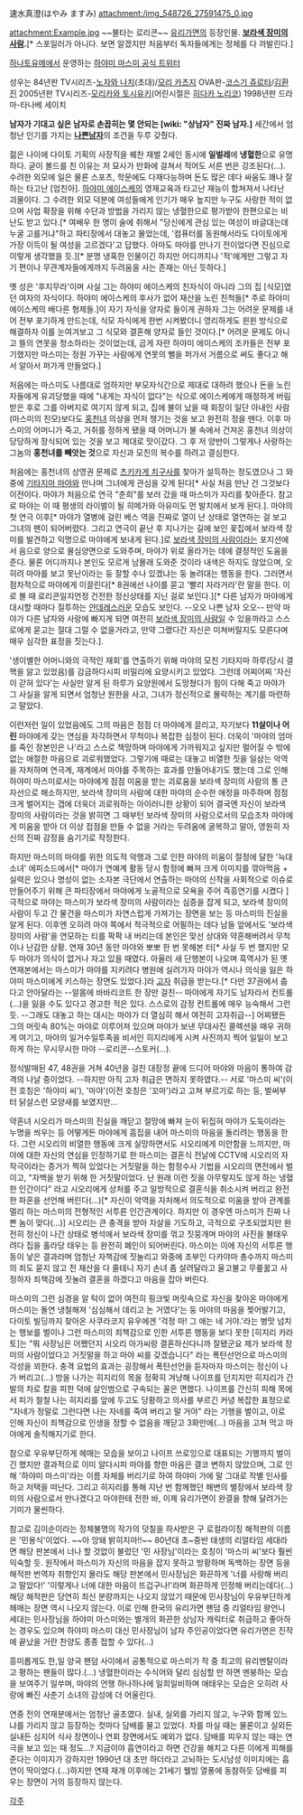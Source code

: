 速水真澄(はやみ ますみ)
attachment:/img_548726_27591475_0.jpg

attachment:Example.jpg
~~불타는 로리콘~~
[[유리가면]]의 등장인물. '''[[보라색 장미의 사람]].'''[* 스포일러가 아니다. 보면 알겠지만 처음부터 독자들에게는 정체를 다 까발린다.]

[[하나토유메]]에서 운영하는 [http://twitter.com/#!/masumi_hayami/ 하야미 마스미 공식 트위터]

성우는 84년판 TV시리즈-[[노자와 나치]](초대)/[[모리 카츠지]] 
OVA판-[[코스기 쥬로타]]/[[김환진]] 2005년판 TV시리즈-[[모리카와 토시유키]](어린시절은 [[히다카 노리코]])
1998년판 드라마-타나베 세이치

'''남자가 기대고 싶은 남자로 손꼽히는 몇 안되는 [wiki: "상남자" 진짜 남자.]''' 세간에서 엄청난 인기를 가지는 '''[[나쁜남자]]'''의 조건을 두루 갖췄다.

젊은 나이에 다이토 기획의 사장직을 꿰찬 재벌 2세인 동시에 '''일벌레'''에 '''냉혈한'''으로 유명하다. 굳이 볼드를 친 이유는 저 묘사가 만화에 걸쳐서 적어도 서른 번은 강조된다(…). 수려한 외모에 일은 물론 스포츠, 학문에도 다재다능하며 돈도 많은 데다 싸움도 꽤나 잘 하는 타고난 [엄친아]. [[하야미 에이스케]]의 영재교육과 타고난 재능이 합쳐져서 나타난 괴물이다. 그 수려한 외모 덕분에 여성들에게 인기가 매우 높지만 누구도 사랑한 적이 없으며 사업 확장을 위해 수단과 방법을 가리지 않는 냉혈한으로 평가받아 한편으로는 비난도 받고 있다.[* 여배우 한 명이 술에 취해서 "당신에게 관심 있는 여성이 바글대는데 누굴 고를거냐"하고 파티장에서 대놓고 물었는데, '컴퓨터를 동원해서라도 다이토에게 가장 이득이 될 여성을 고르겠다'고 답했다. 아마도 마야를 만나기 전이었다면 진심으로 이렇게 생각했을 듯.][* 분명 냉혹한 인물이긴 하지만 어디까지나 '적'에게만 그렇고 자기 편이나 무관계자들에게까지 두려움을 사는 존재는 아닌 듯하다.]

옛 성은 '후지무라'이며 사실 그는 하야미 에이스케의 친자식이 아니라 그의 집 [식모]였던 여자의 자식이다. 하야미 에이스케의 후사가 없어 재산을 노린 친척들[* 주로 하야미 에이스케의 배다른 형제들.]이 자기 자식을 양자로 들이게 권하자 그는 어려운 문제를 내어 전부 포기하게 만드는데, 식모 자식에게 한번 시켜봤더니 영리하게도 윈윈 방식으로 해결하자 이를 눈여겨보고 그 식모와 결혼해 양자로 들인 것이다.[* 어려운 문제도 아니고 뜰의 연못을 청소하라는 것이었는데, 곱게 자란 하야미 에이스케의 조카들은 전부 포기했지만 마스미는 정원 가꾸는 사람에게 연못의 뻘을 퍼가서 거름으로 써도 좋다고 해서 알아서 퍼가게 만들었다.]

처음에는 마스미도 나름대로 엄하지만 부모자식간으로 제대로 대하려 했으나 돈을 노린 자들에게 유괴당했을 때에 "내게는 자식이 없다"는 식으로 에이스케에게 매정하게 버림받은 후로 그를 아버지로 여기지 않게 되고, 집에 불이 났을 때 회장이 일단 아내인 사람(마스미의 친모)보다도 [[홍천녀]] 의상을 먼저 챙기는 것을 보고 완전히 정을 뗀다. 이후 마스미의 어머니가 죽고, 거취를 정하게 됐을 때 어머니가 불 속에서 건져온 홍천녀 의상이 당당하게 장식되어 있는 것을 보고 제대로 맛이갔다. 그 후 저 양반이 그렇게나 사랑하는 그놈의 '''홍천녀를 빼앗는 것'''으로 자신과 모친의 복수를 하려고 결심한다.

처음에는 홍천녀의 상영권 문제로 [[츠키카게 치구사]]를 찾아가 설득하는 정도였으나 그 와중에 [[기타지마 마야]]와 만나며 그녀에게 관심을 갖게 된다[* 사실 처음 만난 건 그것보다 이전이다. 마야가 처음으로 연극 "춘희"를 보러 갔을 때 마스미가 자리를 찾아준다. 참고로 마야는 이 때 평생의 라이벌이 될 히메가와 아유미도 먼 발치에서 보게 된다.]. 마야의 첫 연극 이후[* 마야가 열병에 걸린 베스 역을 진짜로 열이 난 상태로 열연하는 걸 보고 그녀의 팬이 되어버렸다. 그리고 연극이 끝난 후 지나가는 길에 보인 꽃집에서 보라색 장미를 발견하고 익명으로 마야에게 보내게 된다.]로 [[보라색 장미의 사람]]이라는 포지션에서 음으로 양으로 물심양면으로 도와주며, 마야가 위로 올라가는 데에 결정적인 도움을 준다. 물론 어디까지나 본인도 모르게 남몰래 도와준 것이라 내색은 하지도 않았으며, 오히려 마야를 보고 못난이라는 둥 잘할 수나 있겠냐는 둥 놀려대는 행동을 한다. 그러면서 점차적으로 마야에게 이끌린다[* 8권에선 나이를 묻고 '빨리 자라거라'란 말을 한다. 이로 볼 때 로리콘일지언정 건전한 정신상태를 지닌 걸로 보인다.][* 다른 남자가 마야에게 대시할 때마다 질투하는 [[얀데레]]스러운 모습도 보인다. --오오 나쁜 남자 오오-- 만약 마야가 다른 남자와 사랑에 빠지게 되면 여전히 [[보라색 장미의 사람]]일 수 있을까라고 스스로에게 묻고는 절대 그럴 수 없을거라고, 만약 그랬다간 자신은 미쳐버릴지도 모른다며 매우 심각한 표정을 짓는다.].

'생이별한 어머니와의 극적인 재회'를 연출하기 위해 마야의 모친 기타지마 하루(당시 결핵을 앓고 있었음)를 감금하다시피 비밀리에 요양시키고 있었다. 그런데 어찌어찌 '자신이 갇혀 있다'는 사실만 알게 된 하루가 요양원에서 도망쳤다가 힘이 다해 죽고 마야가 그 사실을 알게 되면서 엄청난 원한을 사고, 그녀가 정신적으로 몰락하는 계기를 마련하고 말았다.

이런저런 일이 있었음에도 그의 마음은 점점 더 마야에게 끌리고, 자기보다 '''11살이나 어린''' 마야에게 갖는 연심을 자각하면서 무척이나 복잡한 심정이 된다. 더욱이 '마야의 엄마를 죽인 장본인은 나'라고 스스로 책망하며 마야에게 가까워지고 싶지만 멀어질 수 밖에 없는 애절한 마음으로 괴로워했었다. 그렇기에 때로는 대놓고 비열한 짓을 일삼는 악역을 자처하며 연극계, 재계에서 마야를 주목하는 효과를 만들어내기도 했는데 그로 인해 하야미 마스미로서는 마야에게 점점 미움을 받는 괴로움을 보라색 장미의 사람의 통 큰 자선으로 해소하지만, 보라색 장미의 사람에 대한 마야의 순수한 애정을 마주하며 점점 크게 벌어지는 갭에 더욱더 괴로워하는 아이러니한 상황이 되어 결국엔 자신이 보라색 장미의 사람이라는 것을 밝히면 그 때부턴 보라색 장미의 사람으로서의 모습조차 마야에게 미움을 받아 더 이상 접점을 만들 수 없을 거라는 두려움에 굴복하고 말아, 영원히 자신의 진짜 감정을 숨기기로 작정한다.

하지만 마스미의 마야를 위한 의도적 악행과 그로 인한 마야의 미움이 절정에 달한 '늑대소녀' 에피소드에서[* 마야가 연예계 활동 당시 함정에 빠져 크게 이미지를 깎아먹음 + 실력은 있으나 명성이 없는 소자본 극단에서 연출하는 마야의 신작을 사회적으로 이슈로 만들어주기 위해 큰 파티장에서 마야에게 노골적으로 모욕을 주어 즉흥연기를 시켰다 ] 극적으로 마야는 마스미가 보라색 장미의 사람이라는 심증을 잡게 되고, 보라색 장미의 사람이 두고 간 물건을 마스미가 자연스럽게 가져가는 장면을 보는 등 마스미의 진실을 알게 된다. 이후엔 오히려 마야 쪽에서 적극적으로 어필하는 데다 남들 앞에서도 '보라색 장미의 사람'을 연모하는 티를 팍팍 내 버리는데 본인은 맞선 상대와 약혼해버려서 무척이나 난감한 상황. 연재 30년 동안 마야와 뽀뽀 한 번 못해본 터[* 사실 두 번 했지만 모두 마야가 의식이 없거나 자고 있을 때였다. 아울러 새 단행본이 나오며 흑역사가 된 옛 연재본에서는 마스미가 마야를 지키려다 병원에 실려가자 마야가 역시나 의식을 잃은 하야미 마스미에게 키스하는 장면도 있었다.]라 [[고자]] 취급을 받는다.[* 다만 37권에서 춥다고 안아달라는 --알몸에 바바리코트 한 장만 걸친-- 마야에게 자기도 남자라서 컨트롤(...)을 잃을 수도 있다고 경고한 적은 있다. 스스로의 감정 컨트롤에 매우 능숙해서 그런 듯. --그래도 대놓고 하는 대시는 마야가 더 열심히 해서 여전히 고자취급--] 어찌됐든 그의 머릿속 80%는 마야로 이루어져 있으며 마야가 보낸 무대사진 콜렉션을 매우 귀하게 여기고, 마야의 일거수일투족을 비서인 히지리에게 시켜 사진까지 찍어 일일이 보고하게 하는 무시무시한 마야 --로리콘--스토커(…).

정식발매된 47, 48권을 거쳐 40년을 걸친 대장정 끝에 드디어 마야와 마음이 통하여 감격의 나날 중이었다. --하지만 아직 고자 취급은 면하지 못하였다.-- 서로 '마스미 씨'(이전 호칭은 '하야미 씨'), '마야'(이전 호칭은 '꼬마')라고 고쳐 부르기로 하는 둥, 벌써부터 닭살스런 모양새를 보였지만...

약혼녀 시오리가 마스미의 진실을 깨닫고 절망에 빠져 눈이 뒤집혀 마야가 도둑이라는 누명을 씌우는 등 어떻게든 마야에게 흠집을 내어 마스미의 마음을 돌리려는 행동을 한다. 그런 시오리의 비열한 행동에 크게 실망하면서도 시오리에게 미안함을 느끼지만, 마야에 대한 자신의 연심을 인정하기로 한 마스미는 결혼식 전날에 CCTV에 시오리의 자작극이라는 증거가 찍혀 있었다는 거짓말을 하는 함정수사 기법을 시오리의 면전에서 벌이고, "자백을 받기 위해 한 거짓말이었다. 난 원래 이런 짓을 아무렇지도 않게 하는 냉혈한 인간이다" 라고 시오리에게 상처를 주고 일방적으로 결혼식을 취소시켜 버리고 완전한 파혼을 선언해 버린다(...)[* 자신이 악역을 자처해서 의도적으로 미움을 받아 관계를 멀리 하는 마스미의 전형적인 서투른 인간관계이다. 하지만 이 경우엔 마스미가 진짜 나쁜 놈이 맞다(...)] 시오리는 큰 충격을 받아 자살을 기도하고, 극적으로 구조되었지만 완전히 정신이 나간 상태로 병석에서 보라색 장미를 꺾고 짓뭉개며 마야의 사진을 불태우려다 집을 홀라당 태우는 등 완전히 폐인이 되어버린다. 마스미는 이에 자신의 서투른 행동이 낳은 결과라며 엄청난 자책감에 짓눌리고 와중에 조부인 다카야마 총수까지 마스미의 죄도 묻지 않고 전 재산을 다 줄테니 자기 손녀 좀 살려달라고 울고불고 무릎꿇고 사정하자 죄책감에 짓눌려 결혼을 하겠다고 마음을 잡아 버린다.

마스미의 그런 심경을 알 턱이 없어 여전히 핑크빛 머릿속으로 자신을 찾아온 마야에게 마스미는 돌연 냉철해져 '심심해서 데리고 논 거였다'는 둥 마야의 마음을 찢어발기고, 다이토 빌딩까지 찾아온 사쿠라코지 유우에겐 '걱정 마! 그 애는 네 거야.'라는 병맛 넘치는 행보를 벌이나 그런 마스미의 죄책감으로 인한 서투른 행동을 보다 못한 [히지리 카라토]는 "뭐 사장님은 어쨌던지 시오리 아가씨랑 결혼하신다니까 잘됐군요 제가 보라색 장미의 사람이었다고 거짓말을 하고 마야 씨를 갖겠습니다" 라는 폭탄선언으로 마스미의 각성을 꾀한다. 충격 요법의 효과는 굉장해서 폭탄선언을 듣자마자 마스미는 정신이 나가 버리고(...) 방을 나가는 히지리의 목을 정확히 겨냥해 나이프를 던지지만 히지리가 간발의 차로 칼을 피한 덕에 살인범으로 구속되는 꼴은 면했다. 나이프를 간신히 피해 목에서 피가 철철 나는 히지리를 앞에 두고도 당황하고 의사를 부르긴 커녕 복잡한 표정으로 "자네가 정말로 그런다면 나는 자네를 죽여 버리고 말 거야" 라는 기행을 벌이고, 이로 인해 자신이 죄책감으로 인생을 정할 수 없음을 깨닫고 3화만에(...) 마음을 고쳐 먹고 마야에게 솔직해지기로 한다.

참으로 우유부단하게 헤매는 모습을 보이고 나이프 쓰로잉으로 대표되는 기행까지 벌이긴 했지만 결과적으로 이미 알다시피 마야를 향한 마음은 결코 변하지 않았으며, 그로 인해 '하야미 마스미'라는 이름 자체를 버리기로 하여 하야미 가에 말 그대로 작별 인사를 하고 저택을 떠난다. 그리고 히지리를 통해 지난 번 함께했던 해변의 별장에서 보라색 장미의 사람으로서 만나겠다고 마야한테 전한 바, 이제 유리가면이 완결을 향해 달려가는 기미가 물씬하다.

참고로 김이순이라는 정체불명의 작가의 덧칠을 하사받은 구 로컬라이징 해적판의 이름은 '민용식'이었다. ~~아 앙돼 밝히지마!!~~ 80년대 초~중반 태생의 리얼타임 세대라면 해당 판본에서 너나 할 것없이 불렀던 '민 사장님'이라는 호칭이 '마스미 씨'보다 훨씬 익숙할 듯. 원작에서 마스미가 자신의 마음을 잡지 못하고 방황하며 독백하는 장면 등을 해적판 번역자 취향인지 몰라도 해당 판본에서 민사장님은 화끈하게 '너를 사랑해 버리고 말았다!' '이렇게나 너에 대한 마음이 뜨겁구나!'라며 화끈하게 인정해 버리는데다(...) 해당 해적판은 당연히 최신 분량까지는 나오지 않았기 때문에 민사장님이 우유부단하게 헤매는 장면 역시 나오지 않는다. 이로 인해 한국의 유리가면 팬덤 중 리얼타임 왕언니 세대는 민사장님을 하야미 마스미와는 별개의 화끈한 상남자 캐릭터로 취급하고 좋아하는 경우도 있으며 하야미 마스미 대신 민사장님이 남자 주인공이었다면 유리가면은 진작에 끝났을 거란 찬양도 종종 접할 수 있다(...)

흥미롭게도 한,일 양국 팬덤 사이에서 공통적으로 마스미가 작 중 최고의 유리멘탈이라고 평하는 팬들이 많다.(...) 냉혈한이라는 수식어와 달리 심심할 만 하면 멘붕하는 모습을 보여주기 일쑤며, 마야의 언행 하나하나에 일희일비하며 애태우는 모습은 오히려 사랑에 빠진 사춘기 소녀의 감성에 더 어울린다. 

연중 전의 연재분에서는 엄청난 골초였다. 실내, 실외를 가리지 않고, 누구와 함께 있느냐를 가리지 않고 등장하는 컷마다 담배를 물고 있었다. 차를 마실 때는 물론이고 실외든 실내든 심지어 식사 장면이나 연회 장면에서도 예외가 없다. 담배를 피우지 않는 때는 연극을 보고 있는 때 정도…? 지금이야 흡연이라고 하면 건강을 해치고 다른 이에게 피해를 준다는 이미지가 강하지만 1990년 대 초만 하더라고 고뇌하는 도시남성 이미지에는 흡연이 딱이었다.(…)하지만 연재 재개 이후에는 21세기 웰빙 열풍에 동참하듯 담배를 피우는 장면이 거의 등장하지 않는다. 

[[각주]]
